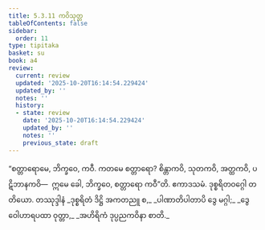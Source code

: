 ```yaml
---
title: 5.3.11 ကဝိသုတ္တ
tableOfContents: false
sidebar:
  order: 11
type: tipitaka
basket: su
book: a4
review:
  current: review
  updated: '2025-10-20T16:14:54.229424'
  updated_by: ''
  notes: ''
  history:
  - state: review
    date: '2025-10-20T16:14:54.229424'
    updated_by: ''
    notes: ''
    previous_state: draft
---
```



<DynamicBreadcrumb />


<ReviewStatus review={frontmatter.review} showDetails={true} />

<HypothesisAnnotation frontmatter={frontmatter} />

<Division number="231" book="a4" e="ch" v="15" p="553">

<Paragraph number="1420" book="a4">
“စတ္တာရောမေ, ဘိက္ခဝေ, ကဝီ. ကတမေ စတ္တာရော? စိန္တာကဝိ, သုတကဝိ, အတ္ထကဝိ, ပဋိဘာနကဝိ—  ဣမေ ခေါ, ဘိက္ခဝေ, စတ္တာရော ကဝီ”တိ.

</Paragraph>
</Division>

<Paragraph number="1421" type="center" book="a4">
ဧကာဒသမံ.



</Paragraph>

<Paragraph number="1422" type="center" book="a4">
ဒုစ္စရိတဝဂ္ဂေါ တတိယော.



</Paragraph>

<Paragraph number="1423" type="center" book="a4">
တဿုဒ္ဒါနံ


</Paragraph>

<Paragraph number="1424" type="verses" book="a4">
_ဒုစ္စရိတံ ဒိဋ္ဌိ အကတညူ စ,_  
_ပါဏာတိပါတာပိ ဒွေ မဂ္ဂါ;_  
_ဒွေ ဝေါဟာရပထာ ဝုတ္တာ,_  
_အဟိရိကံ ဒုပ္ပညကဝိနာ စာတိ._
</Paragraph>